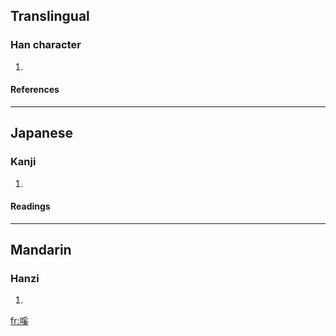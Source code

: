 ==Translingual==
===Han character===
{{Han char|rn=30|rad=口|as=10|sn=13|four=|canj=口月女大 (RBVK)}}
# {{defn|Han}}
====References====
{{Han ref|kx=0202.370|dkj=04081|dj=0425.170|hdz=10669.040|uh=55D8|ud=21976}}
----
==Japanese==
===Kanji===
{{ja-kanji|grade=|rs=口10}}
# {{defn|Japanese}} 
====Readings====
{{ja-readings|on=[[けい]] (kei)|kun=[[こえ]] (koe)}}
----
==Mandarin==
===Hanzi===
{{cmn-hanzi|pin=[[jī]] (ji1)|wg=chi<sup>1</sup>}}
# {{defn|Mandarin}}

[[fr:嗘]]